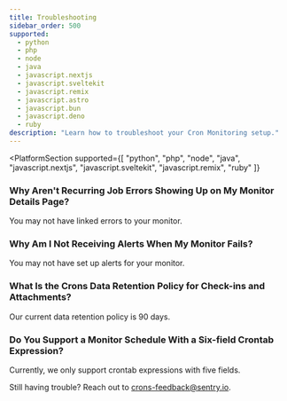 ```yaml
---
title: Troubleshooting
sidebar_order: 500
supported:
  - python
  - php
  - node
  - java
  - javascript.nextjs
  - javascript.sveltekit
  - javascript.remix
  - javascript.astro
  - javascript.bun
  - javascript.deno
  - ruby
description: "Learn how to troubleshoot your Cron Monitoring setup."
---
```


<PlatformSection
  supported={[
    "python",
    "php",
    "node",
    "java",
    "javascript.nextjs",
    "javascript.sveltekit",
    "javascript.remix",
    "ruby"
  ]}
>

<PlatformContent includePath="crons/troubleshooting" />

### Why Aren't Recurring Job Errors Showing Up on My Monitor Details Page?

You may not have <PlatformLink to="/crons/#connecting-errors-to-cron-monitors">linked errors to your monitor</PlatformLink>.

### Why Am I Not Receiving Alerts When My Monitor Fails?

You may not have <PlatformLink to="/crons/#alerts">set up alerts for your monitor</PlatformLink>.

</PlatformSection>

### What Is the Crons Data Retention Policy for Check-ins and Attachments?

Our current data retention policy is 90 days.

### Do You Support a Monitor Schedule With a Six-field Crontab Expression?

Currently, we only support crontab expressions with five fields.

Still having trouble? Reach out to [crons-feedback@sentry.io](mailto:crons-feedback@sentry.io).
